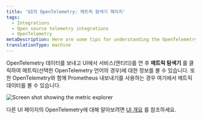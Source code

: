 ```yaml
---
title: 'UI의 OpenTelemetry: 메트릭 탐색기 페이지'
tags:
  - Integrations
  - Open source telemetry integrations
  - OpenTelemetry
metaDescription: Here are some tips for understanding the OpenTelemetry metrics explorer page in the New Relic UI.
translationType: machine
---
```



OpenTelemetry 데이터를 보내고 UI에서 서비스(엔티티)를 연 후 **메트릭 탐색기** 를 클릭하여 메트릭(선택한 OpenTelemetry 언어의 경우)에 대한 정보를 볼 수 있습니다. 또한 OpenTelemetry와 함께 Prometheus 내보내기를 사용하는 경우 여기에서 메트릭 데이터를 볼 수 있습니다.

<img
  title="Screen shot showing the metric explorer"
  alt="Screen shot showing the metric explorer"
  src={metricExplorer}
/>

다른 UI 페이지의 OpenTelemetry에 대해 알아보려면 [UI 개요](/docs/more-integrations/open-source-telemetry-integrations/opentelemetry/view-your-data/opentelemetry-view-your-data) 를 참조하세요.